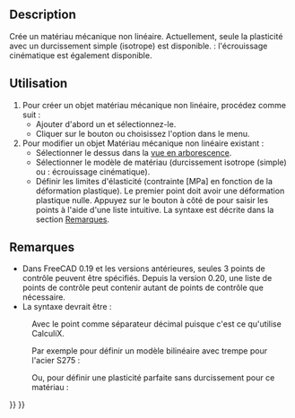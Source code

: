 <languages/>

{{Docnav/fr
|[[FEM_MaterialFluid/fr|Matériau pour fluide]]
|[[FEM_MaterialReinforced/fr|Matériau renforcé]]
|[[FEM_Workbench/fr|Atelier FEM]]
|IconL=FEM_MaterialFluid.svg
|IconR=FEM_MaterialReinforced.svg
|IconC=Workbench_FEM.svg
}}

{{GuiCommandContainer
|
{{GuiCommand/fr
|Name=FEM MaterialMechanicalNonlinear
|Name/fr=FEM Matériau mécanique non linéaire
|MenuLocation=Modèle → Matériaux →  Matériau mécanique non linéaire
|Workbenches=[[FEM_Workbench/fr|FEM]]
|SeeAlso=[[FEM_tutorial/fr|FEM Tutoriel]]
}}
{{GuiCommandFemInfo/fr
|Solvers=CalculiX
}}
}}

==Description==

Crée un matériau mécanique non linéaire. Actuellement, seule la plasticité avec un durcissement simple (isotrope) est disponible. {{Version/fr|1.0}} : l'écrouissage cinématique est également disponible.

<span id="Usage"></span>
==Utilisation==

# Pour créer un objet matériau mécanique non linéaire, procédez comme suit :
#* Ajouter d'abord un {{Button|[[Image:FEM_MaterialSolid.svg|16px]] [[FEM_MaterialSolid/fr|Matériau pour solide]]}} et sélectionnez-le.
#* Cliquer sur le bouton {{Button|[[Image:FEM MaterialMechanicalNonlinear.svg|16px]] [[FEM_MaterialMechanicalNonlinear/fr|Matériau mécanique non linéaire]]}} ou choisissez l'option {{MenuCommand|Modèle → Matériaux → [[Image:FEM_MaterialMechanicalNonlinear.svg|16px]] Matériau mécanique non linéaire}} dans le menu.
# Pour modifier un objet Matériau mécanique non linéaire existant :
#* Sélectionner le dessus dans la [[Tree_view/fr|vue en arborescence]].
#* Sélectionner le modèle de matériau (durcissement isotrope (simple) ou {{Version/fr|1.0}} : écrouissage cinématique).
#* Définir les limites d'élasticité (contrainte [MPa] en fonction de la déformation plastique). Le premier point doit avoir une déformation plastique nulle. Appuyez sur le bouton {{Button|...}} à côté de {{PropertyData|Yield Points}} pour saisir les points à l'aide d'une liste intuitive. La syntaxe est décrite dans la section [[##Remarques|Remarques]].

<span id="Notes"></span>
==Remarques==

* Dans FreeCAD 0.19 et les versions antérieures, seules 3 points de contrôle peuvent être spécifiés. Depuis la version 0.20, une liste de points de contrôle peut contenir autant de points de contrôle que nécessaire.
* La syntaxe devrait être :

: {{Code|code=
stress_1, 0
stress_2, plastic_strain_2
...
}}

: Avec le point comme séparateur décimal puisque c'est ce qu'utilise CalculiX.

: Par exemple pour définir un modèle bilinéaire avec trempe pour l'acier S275 :

: {{Code|code=
275, 0
490, 0.2
}}

: Ou, pour définir une plasticité parfaite sans durcissement pour ce matériau :

: {{Code|code=
275, 0
}}


{{Docnav/fr
|[[FEM_MaterialFluid/fr|Matériau pour fluide]]
|[[FEM_MaterialReinforced/fr|Matériau renforcé]]
|[[FEM_Workbench/fr|Atelier FEM]]
|IconL=FEM_MaterialFluid.svg
|IconR=FEM_MaterialReinforced.svg
|IconC=Workbench_FEM.svg
}}

{{FEM Tools navi{{#translation:}}}}
{{Userdocnavi{{#translation:}}}}